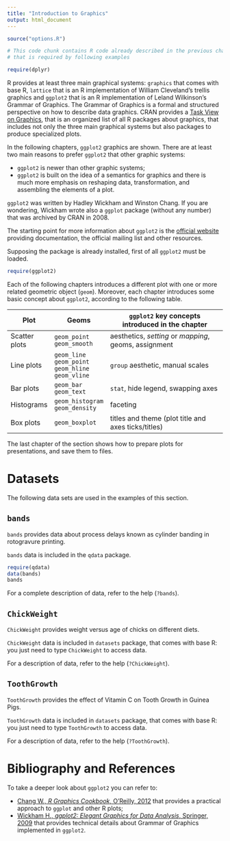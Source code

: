 ```yaml
---
title: "Introduction to Graphics"
output: html_document
---
```


```r
source("options.R")
```

```r
# This code chunk contains R code already described in the previous chapters
# that is required by following examples

require(dplyr)
```

R provides at least three main graphical systems: `graphics` that comes with base R, `lattice` that is an R implementation of William Cleveland's trellis graphics and `ggplot2` that is an R implementation of Leland Wilkinson's Grammar of Graphics. The Grammar of Graphics is a formal and structured perspective on how to describe data graphics. CRAN provides a [Task View on Graphics](https://cran.r-project.org/web/views/Graphics.html), that is an organized list of all R packages about graphics, that includes not only the three main graphical systems but also packages to produce specialized plots.

In the following chapters, `ggplot2` graphics are shown. There are at least two main reasons to prefer `ggplot2` that other graphic systems:

 - `ggplot2` is newer than other graphic systems;
 - `ggplot2` is built on the idea of a semantics for graphics and there is much more emphasis on reshaping data, transformation, and assembling the elements of a plot.

`ggplot2` was written by Hadley Wickham and Winston Chang. If you are wondering, Wickham wrote also a `ggplot` package (without any number) that was archived by CRAN in 2008.

The starting point for more information about `ggplot2` is the [official website](http://ggplot2.org/) providing documentation, the official mailing list and other resources.

Supposing the package is already installed, first of all `ggplot2` must be loaded.  

```r
require(ggplot2)
```

Each of the following chapters introduces a different plot with one or more related geometric object (`geom`). Moreover, each chapter introduces some basic concept about `ggplot2`, according to the following table.

| Plot          | Geoms | `ggplot2` key concepts introduced in the chapter                                                    |  
|---------------|-------|-----------------------------------------------------------------------------------------------------|
| Scatter plots | `geom_point` `geom_smooth`                         | aesthetics, _setting_ or _mapping_, geoms, assignment  |
| Line plots   | `geom_line` `geom_point` `geom_hline` `geom_vline` | `group` aesthetic, manual scales                       |
| Bar plots    | `geom_bar` `geom_text`                             | `stat`, hide legend, swapping axes                     |
| Histograms    | `geom_histogram` `geom_density`                    | faceting                                               |
| Box plots     | `geom_boxplot`                                     | titles and theme (plot title and axes ticks/titles)    |

The last chapter of the section shows how to prepare plots for presentations, and save them to files.


# Datasets

The following data sets are used in the examples of this section.

## `bands`

`bands` provides data about process delays known as cylinder banding in rotogravure printing.

`bands` data is included in the `qdata` package.

```r
require(qdata)
data(bands)
bands
```

For a complete description of data, refer to the help (`?bands`).


## `ChickWeight`

`ChickWeight` provides weight versus age of chicks on different diets.

`ChickWeight` data is included in `datasets` package, that comes with base R: you just need to type `ChickWeight` to access data.

For a description of data, refer to the help (`?ChickWeight`).


## `ToothGrowth`

`ToothGrowth` provides the effect of Vitamin C on Tooth Growth in Guinea Pigs.

`ToothGrowth` data is included in `datasets` package, that comes with base R: you just need to type `ToothGrowth` to access data.

For a description of data, refer to the help (`?ToothGrowth`).



# Bibliography and References

To take a deeper look about `ggplot2` you can refer to:

 - [Chang W., _R Graphics Cookbook_, O'Reilly, 2012](http://www.cookbook-r.com/Graphs/) that provides a practical approach to `ggplot` and other R plots;
 - [Wickham H., _ggplot2: Elegant Graphics for Data Analysis_, Springer, 2009](http://ggplot2.org/book/) that provides technical details about Grammar of Graphics implemented in `ggplot2`.
 
